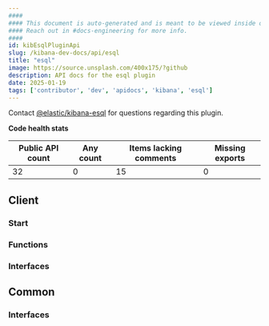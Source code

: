 ```yaml
---
####
#### This document is auto-generated and is meant to be viewed inside our experimental, new docs system.
#### Reach out in #docs-engineering for more info.
####
id: kibEsqlPluginApi
slug: /kibana-dev-docs/api/esql
title: "esql"
image: https://source.unsplash.com/400x175/?github
description: API docs for the esql plugin
date: 2025-01-19
tags: ['contributor', 'dev', 'apidocs', 'kibana', 'esql']
---
```




Contact [@elastic/kibana-esql](https://github.com/orgs/elastic/teams/kibana-esql) for questions regarding this plugin.

**Code health stats**

| Public API count  | Any count | Items lacking comments | Missing exports |
|-------------------|-----------|------------------------|-----------------|
| 32 | 0 | 15 | 0 |

## Client

### Start
<DocDefinitionList data={[esqlObj.client.start]}/>

### Functions
<DocDefinitionList data={esqlObj.client.functions}/>

### Interfaces
<DocDefinitionList data={esqlObj.client.interfaces}/>

## Common

### Interfaces
<DocDefinitionList data={esqlObj.common.interfaces}/>

